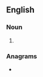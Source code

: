 ==English==

===Noun===
{{en-noun|~}}

# {{obsolete spelling of|grief|lang=en}}

===Anagrams===
* {{anagrams|en|a=eefgir|Fergie}}